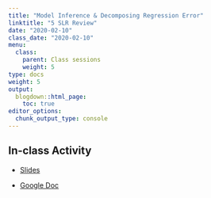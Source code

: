 ```yaml
---
title: "Model Inference & Decomposing Regression Error"
linktitle: "5 SLR Review"
date: "2020-02-10"
class_date: "2020-02-10"
menu:
  class:
    parent: Class sessions
    weight: 5
type: docs
weight: 5
output:
  blogdown::html_page:
    toc: true
editor_options: 
  chunk_output_type: console
---
```


## In-class Activity

- [Slides](http://sds291.netlify.com/05/SLR_reviewsession_v01.html)

- [Google Doc](http://bit.ly/SLRSummary)
